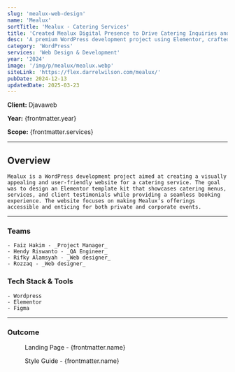 ```yaml
---
slug: 'mealux-web-design'
name: 'Mealux'
sortTitle: 'Mealux - Catering Services'
title: 'Created Mealux Digital Presence to Drive Catering Inquiries and Bookings'
desc: 'A premium WordPress development project using Elementor, crafted as a sleek template kit for catering services with interactive menus and easy booking.'
category: 'WordPress'
services: 'Web Design & Development'
year: '2024'
image: '/img/p/mealux/mealux.webp'
siteLink: 'https://flex.darrelwilson.com/mealux/'
pubDate: 2024-12-13
updatedDate: 2025-03-23
---
```



**Client:** Djavaweb

**Year:** {frontmatter.year}

**Scope:** {frontmatter.services}

---


## Overview

    Mealux is a WordPress development project aimed at creating a visually appealing and user-friendly website for a catering service. The goal was to design an Elementor template kit that showcases catering menus, services, and client testimonials while providing a seamless booking experience. The website focuses on making Mealux’s offerings accessible and enticing for both private and corporate events.

---

### Teams

    - Faiz Hakim - _Project Manager_
    - Hendy Riswanto - _QA Engineer_
    - Rifky Alamsyah - _Web designer_
    - Rozzaq - _Web designer_

### Tech Stack & Tools

    - Wordpress
    - Elementor
    - Figma

---

### Outcome

<figure>
  <Picture
    src={landingPage}
    alt='high fidelity design'
    formats={['avif', 'webp']}
  />
  <figcaption class='text-center'>
    Landing Page - {frontmatter.name}
  </figcaption>
</figure>

<figure>
  <Picture
    src={styleGuide}
    alt='high fidelity design'
    formats={['avif', 'webp']}
  />
  <figcaption class='text-center'>
    Style Guide - {frontmatter.name}
  </figcaption>
</figure>